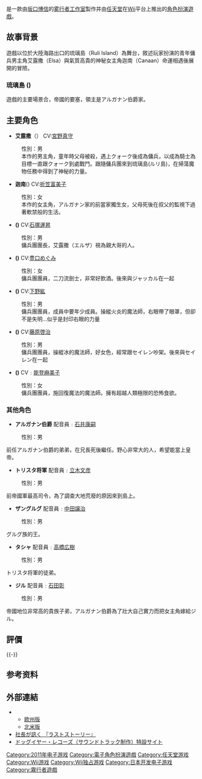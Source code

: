 {{noteTA
| G1=Games
}}
{{Infobox VG
| title= 夢幻終章
| english= The Last Story
| image= The_last_story_cover.jpg
| caption= 游戏日版封面
| genre= [[电子角色扮演游戏|角色扮演]]（RPG）
| platforms= [[Wii|Wii]]
| developer= [[雾行者|雾行者]]、[[AQ_Interactive|AQ Interactive]]
| publisher= {{vgrelease|JP|[[任天堂|任天堂]]|NA|Xseed Games|EU|任天堂}}
| director= [[坂口博信|坂口博信]]
| composer= [[植松伸夫|植松伸夫]]
| modes= [[单人电子游戏|单人]]、[[多人电子游戏|2－6人]]（網上模式）
| released= {{vgrelease|JP|2011年1月27日|NA|2012年8月14日|EU|2012年2月24日}}
}}

{{vgname|夢幻終章|ja=ラストストーリー|en=The Last Story|cn=最后的故事|tw=夢幻終章}}是一款由[[坂口博信|坂口博信]]的[[雾行者工作室|雾行者工作室]]製作并由[[任天堂|任天堂]]在[[Wii|Wii]]平台上推出的[[電子角色扮演遊戲|角色扮演遊戲]]。

== 故事背景 ==
遊戲以位於大陸海路出口的琉璃島（Ruli Island）為舞台，敘述玩家扮演的青年傭兵男主角艾露撒（Elsa）與氣質高貴的神秘女主角迦南（Canaan）命運相遇後展開的冒險。
=== 琉璃島 ({{lang|ja|ルリ島}})===
遊戲的主要場景合，帝國的要塞，領主是アルガナン伯爵家。

== 主要角色 ==
* '''艾露撒'''（{{lang|ja|エルザ}}） CV:[[宮野真守|宮野真守]]
:性別：男
:本作的男主角，童年時父母被殺，遇上クォーク後成為傭兵，以成為騎士為目標一直跟クォーク到處戰鬥。跟隨傭兵團來到琉璃島(ルリ島)，在掃蕩魔物任務中得到了神秘的力量。

* '''迦南'''({{lang|ja|カナン}}) CV:[[折笠富美子|折笠富美子]]
:性別：女
:本作的女主角，アルガナン家的前當家獨生女，父母死後在叔父的監視下過著軟禁般的生活。

* '''({{lang|ja|クォーク}})''' CV:[[石塚運昇|石塚運昇]]
:性別：男
:傭兵團團長，艾露撒（エルザ）視為親大哥的人。

* '''({{lang|ja|セイレン}})''' CV:[[豊口めぐみ|豊口めぐみ]]
:性別：女
:傭兵團團員，二刀流劍士，非常好飲酒。後來與ジャッカル在一起

* '''({{lang|ja|ユーリス}})''' CV:[[下野紘|下野紘]]
:性別：男
:傭兵團團員，成員中要年少成員。操縱火炎的魔法師，右眼帶了眼罩，但卻不是失明...似乎是封印右眼的力量

* '''({{lang|ja|ジャッカル}})''' CV:[[藤原啓治|藤原啓治]]
:性別：男
:傭兵團團員，操縱冰的魔法師，好女色，經常跟セイレン吵架。後來與セイレン在一起

* '''({{lang|ja|マナミア}})''' CV﹕[[能登麻美子|能登麻美子]]
:性別：女
:傭兵團團員，施回復魔法的魔法師。擁有超越人類極限的恐怖食欲。

=== 其他角色 ===
* '''アルガナン伯爵''' 配音員﹕[[石井康嗣|石井康嗣]]
:性別：男 
前任アルガナン伯爵的弟弟，在兄長死後繼任。野心非常大的人，希望能當上皇帝。

* '''トリスタ将軍''' 配音員﹕[[立木文彦|立木文彦]]
:性別：男 
前帝國軍最高司令，為了調查大地荒廢的原因來到島上。

* '''ザングルグ''' 配音員﹕[[中田譲治|中田譲治]]
:性別：男 
グルグ族的王。

* '''タシャ''' 配音員﹕[[高橋広樹|高橋広樹]]
:性別：男 
トリスタ将軍的徒弟。

* '''ジル''' 配音員﹕[[石田彰|石田彰]]
:性別：男 
帝國地位非常高的貴族子弟，アルガナン伯爵為了壯大自己實力而把女主角嫁給ジル。

== 評價 ==
{{Video game reviews
| MC = 80/100 <small>(61 reviews)</small><ref name="Metacritic">{{cite web|url=http://www.metacritic.com/game/wii/the-last-story|title=The Last Story for Wii|publisher=[[Metacritic|Metacritic]]|accessdate=2016-01-11|archiveurl=https://web.archive.org/web/20150928225510/http://www.metacritic.com/game/wii/the-last-story|archivedate=2015-09-28|deadurl=no}}</ref>
| 1UP = A-<ref name="1UPreview">{{cite web|url=http://www.1up.com/reviews/last-story-deconstruction-fantasy-heroes|title=The Last Story Review: Deconstructing Fantasy Heroes|last=Dagostino|first=Francesco|publisher=[[1UP.com|1UP.com]]|date=2012-09-10|accessdate=2016-01-11|archiveurl=https://www.webcitation.org/6eT2GEuFt?url=http://www.1up.com/reviews/last-story-deconstruction-fantasy-heroes|archivedate=2016-01-11|deadurl=yes|df=}}</ref>
| CVG = 8.5/10<ref name="CGVreview">{{cite web|last=Castle|first=Matthew|title=The Last Story review: As fun as Wii games are going to be in 2012|url=http://www.computerandvideogames.com/336561/reviews/the-last-story-review-as-fun-as-wii-games-are-going-to-be-in-2012-review/|publisher=''[[Computer_and_Video_Games|Computer and Video Games]]''|accessdate=2012-03-01|date=2012-02-23|archiveurl=https://web.archive.org/web/20141218041121/http://www.computerandvideogames.com/336561/reviews/the-last-story-review-as-fun-as-wii-games-are-going-to-be-in-2012-review/|archivedate=2014-12-18|deadurl=yes}}</ref>

| Edge = 8/10<ref name="EdgeReview">{{cite web|url=http://www.edge-online.com/review/last-story-review/|title=The Last Story review|publisher=''[[Edge_(magazine)|Edge]]''|date=2012-02-27|accessdate=2016-01-11|archiveurl=https://web.archive.org/web/20121016064155/http://www.edge-online.com/review/last-story-review/|archivedate=2012-10-16|deadurl=yes}}</ref>
| EGM = 7/10<ref name="EGMreview">{{cite web|url=https://www.egmnow.com/articles/reviews/egm-review-the-last-story/|title=EGM Review: The Last Story|last=Fitch|first=Andrew|publisher=''[[Electronic_Gaming_Monthly|Electronic Gaming Monthly]]''|date=2012-08-14|accessdate=2016-01-11|archiveurl=https://web.archive.org/web/20150228032934/http://www.egmnow.com/articles/reviews/egm-review-the-last-story/|archivedate=2015-02-28|deadurl=no}}</ref>
| EuroG = 7/10<ref name="EuroReview">{{cite web|url=http://www.eurogamer.net/articles/2012-02-23-the-last-story-review|title=The Last Story Review|last=Robinson|first=Martin|publisher=[[Eurogamer|Eurogamer]]|date=2012-02-23|accessdate=2016-01-11|archiveurl=https://web.archive.org/web/20151004014244/http://www.eurogamer.net/articles/2012-02-23-the-last-story-review|archivedate=2015-10-04|deadurl=no}}</ref>| Fam = 38/40<ref name="FamReview">{{cite web|url=http://www.1up.com/news/japan-review-check-last-story-valkyria|title=Japan Review Check: The Last Story, Valkyria 3|last=Gifford|first=Kevin|publisher=[[1UP.com|1UP.com]]|date=2011-01-19|accessdate=2016-01-11|archiveurl=https://www.webcitation.org/6dmMW1CxX?url=http://www.1up.com/news/japan-review-check-last-story-valkyria|archivedate=2015-12-14|deadurl=yes|df=}}</ref>| G4 = 3/5<ref name="G4review">{{cite web|url=http://www.g4tv.com/games/wii/63232/the-last-story/review/|title=The Last Story Review for Wii|publisher=[[G4_(电视频道)|G4 (电视频道)]]|first=Jason|last=Wishnov|date=2012-08-22|accessdate=2012-08-22|archiveurl=https://web.archive.org/web/20150630201741/http://www.g4tv.com/games/wii/63232/the-last-story/review/|archivedate=2015-06-30|deadurl=yes}}</ref>| GI = 6/10<ref name="GIreview">{{cite web|url=http://www.gameinformer.com/games/the_last_story/b/wii/archive/2012/08/14/the-last-story-review.aspx|title=The Last Story - When Good Ideas Go Wrong|last=Juba|first=Joe|publisher=''[[Game_Informer|Game Informer]]''|date=2012-08-14|accessdate=2016-01-11|archiveurl=https://web.archive.org/web/20151118131254/http://www.gameinformer.com/games/the_last_story/b/wii/archive/2012/08/14/the-last-story-review.aspx|archivedate=2015-11-18|deadurl=no}}</ref>
| GSpot = 9/10<ref name="GSreview">{{cite web|url=http://www.gamespot.com/reviews/the-last-story-review/1900-6351134/|title=The Last Story Review|last=Walton|first=Mark|publisher=[[GameSpot|GameSpot]]|date=2012-02-28|accessdate=2016-01-11|archiveurl=https://web.archive.org/web/20150106182924/http://www.gamespot.com/reviews/the-last-story-review/1900-6351134|archivedate=2015-01-06|deadurl=no}}</ref>
| GT = 8.4/10<ref name="GTreview">{{cite web|url=http://www.gametrailers.com/reviews/5gr1oy/the-last-story-review|title=The Last Story Review|publisher=[[GameTrailers|GameTrailers]]|date=2012-08-28|accessdate=2016-01-11|archiveurl=https://web.archive.org/web/20120926231123/http://www.gametrailers.com/reviews/5gr1oy/the-last-story-review|archivedate=2012-09-26|deadurl=yes}}</ref>
| IGN = 8.5/10<ref name="IGNreview">{{cite web|url=http://uk.ign.com/articles/2012/02/23/the-last-story-review|title=The Last Story Review|last=MacDonald|first=Keza|publisher=[[IGN|IGN]]|date=2012-02-23|accessdate=2016-01-11|archiveurl=https://web.archive.org/web/20140731025044/http://uk.ign.com/articles/2012/02/23/the-last-story-review|archivedate=2014-07-31|deadurl=no}}</ref>
| ONM = 86%<ref name="ONMreview">{{cite web|url=http://www.officialnintendomagazine.co.uk/35767/last-story-review/|title=The Last Story Review|last=Parkin|first=Simon|publisher=''[[Official_Nintendo_Magazine|Official Nintendo Magazine]]''|date=2012-02-23|accessdate=2016-01-11|archiveurl=https://web.archive.org/web/20120224191153/http://www.officialnintendomagazine.co.uk/35767/last-story-review/|archivedate=2012-02-24|deadurl=yes}}</ref>
| rev1 = ''{{le|Nintendo Gamer}}''
| rev1Score = 85%<ref name="NGreview">{{cite journal|date=2012-02-02|title=Review: The Last Story|journal={{tsl|en|Nintendo Gamer|}}|issue=72|pages=92–95|publisher=[[Future_plc|Future plc]]}}</ref>
| rev2= RPGamer
| rev2Score = 4/5<ref name="RPGreview">{{cite web|url=http://www.rpgamer.com/games/other/wii/laststory/reviews/laststorystrev1.html|title=The Last Story - Staff Review|last=Fuller|first=Alex|publisher=RPGamer|date=2012|accessdate=2016-01-12|archiveurl=https://web.archive.org/web/20150920122137/http://www.rpgamer.com/games/other/wii/laststory/reviews/laststorystrev1.html|archivedate=2015-09-20|deadurl=yes}}</ref>
}}
{{-}}

== 参考资料 ==
{{Reflist|2}}

== 外部連結 ==

* {{Official|http://www.nintendo.co.jp/wii/slsj/}}
** [http://www.nintendo.co.uk/NOE/en_GB/games/wii/the_last_story_45545.html 欧州版]
** [http://thelaststorywii.com/ 北米版] {{Wayback|url=http://thelaststorywii.com/ |date=20210616064049 }}
* [http://www.nintendo.co.jp/wii/interview/slsj/vol1/index.html 社長が訊く 『ラストストーリー』] {{Wayback|url=http://www.nintendo.co.jp/wii/interview/slsj/vol1/index.html |date=20211129012306 }}
* [http://www.dogearrecords.com/LS/ ドッグイヤー・レコーズ（サウンドトラック制作）特設サイト] {{Wayback|url=http://www.dogearrecords.com/LS/ |date=20220522170644 }}
{{Mistwalker}}
{{Authority control}}
{{DEFAULTSORT:LAST STORY}}
[[Category:2011年电子游戏|Category:2011年电子游戏]]
[[Category:電子角色扮演遊戲|Category:電子角色扮演遊戲]]
[[Category:任天堂游戏|Category:任天堂游戏]]
[[Category:Wii游戏|Category:Wii游戏]]
[[Category:Wii独占游戏|Category:Wii独占游戏]]
[[Category:日本开发电子游戏|Category:日本开发电子游戏]]
[[Category:霧行者遊戲|Category:霧行者遊戲]]